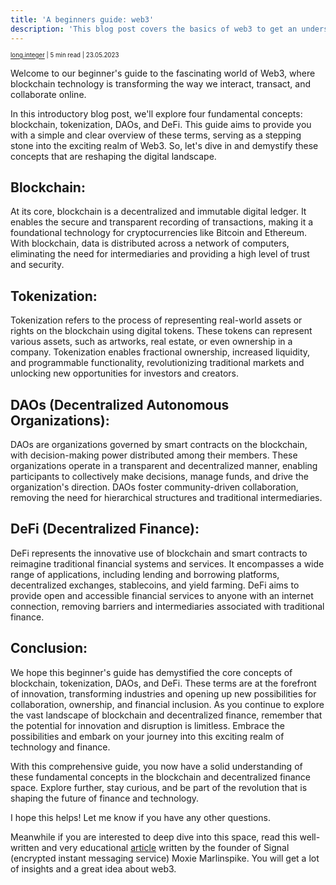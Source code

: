 ```yaml
---
title: 'A beginners guide: web3'
description: 'This blog post covers the basics of web3 to get an understanding of the complexity of the web3 world.'
---
```

<sub><sup><a href="https://instagram.com/long.integer">long.integer</a> | 5 min read | 23.05.2023</sup></sub>

Welcome to our beginner's guide to the fascinating world of Web3, where blockchain technology is transforming the way we interact, transact, and collaborate online. 

In this introductory blog post, we'll explore four fundamental concepts: blockchain, tokenization, DAOs, and DeFi. This guide aims to provide you with a simple and clear overview of these terms, serving as a stepping stone into the exciting realm of Web3. So, let's dive in and demystify these concepts that are reshaping the digital landscape.

## Blockchain:
At its core, blockchain is a decentralized and immutable digital ledger. It enables the secure and transparent recording of transactions, making it a foundational technology for cryptocurrencies like Bitcoin and Ethereum. With blockchain, data is distributed across a network of computers, eliminating the need for intermediaries and providing a high level of trust and security.

## Tokenization:
Tokenization refers to the process of representing real-world assets or rights on the blockchain using digital tokens. These tokens can represent various assets, such as artworks, real estate, or even ownership in a company. Tokenization enables fractional ownership, increased liquidity, and programmable functionality, revolutionizing traditional markets and unlocking new opportunities for investors and creators.

## DAOs (Decentralized Autonomous Organizations):
DAOs are organizations governed by smart contracts on the blockchain, with decision-making power distributed among their members. These organizations operate in a transparent and decentralized manner, enabling participants to collectively make decisions, manage funds, and drive the organization's direction. DAOs foster community-driven collaboration, removing the need for hierarchical structures and traditional intermediaries.

## DeFi (Decentralized Finance):
DeFi represents the innovative use of blockchain and smart contracts to reimagine traditional financial systems and services. It encompasses a wide range of applications, including lending and borrowing platforms, decentralized exchanges, stablecoins, and yield farming. DeFi aims to provide open and accessible financial services to anyone with an internet connection, removing barriers and intermediaries associated with traditional finance.

## Conclusion:
We hope this beginner's guide has demystified the core concepts of blockchain, tokenization, DAOs, and DeFi. These terms are at the forefront of innovation, transforming industries and opening up new possibilities for collaboration, ownership, and financial inclusion. As you continue to explore the vast landscape of blockchain and decentralized finance, remember that the potential for innovation and disruption is limitless. Embrace the possibilities and embark on your journey into this exciting realm of technology and finance.

With this comprehensive guide, you now have a solid understanding of these fundamental concepts in the blockchain and decentralized finance space. Explore further, stay curious, and be part of the revolution that is shaping the future of finance and technology.

I hope this helps! Let me know if you have any other questions.

Meanwhile if you are interested to deep dive into this space, read this well-written and very educational [article](https://moxie.org/2022/01/07/web3-first-impressions.html) written by the founder of Signal (encrypted instant messaging service) Moxie Marlinspike.
You will get a lot of insights and a great idea about web3.


